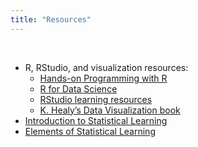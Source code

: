 ```yaml
---
title: "Resources"
---
```


<br>

- R, RStudio, and visualization resources:
  - [Hands-on Programming with R](https://rstudio-education.github.io/hopr/)
  - [R for Data Science](https://r4ds.had.co.nz/)
  - [RStudio learning resources](https://education.rstudio.com/learn/)
  - [K. Healy's Data Visualization book](https://socviz.co/)
- [Introduction to Statistical Learning](https://www.statlearning.com/)
- [Elements of Statistical Learning](https://hastie.su.domains/ElemStatLearn/)